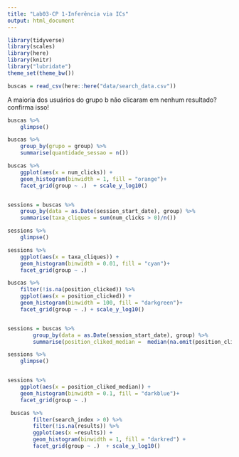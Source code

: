 ```yaml
---
title: "Lab03-CP 1-Inferência via ICs"
output: html_document
---
```



```r
library(tidyverse)
library(scales)
library(here)
library(knitr)
library("lubridate")
theme_set(theme_bw())
```

```r
buscas = read_csv(here::here("data/search_data.csv"))
```

A maioria dos usuários do grupo b não clicaram em nenhum resultado? confirma isso!

```r
buscas %>% 
    glimpse()

buscas %>%
    group_by(grupo = group) %>% 
    summarise(quantidade_sessao = n())

buscas %>%
    ggplot(aes(x = num_clicks)) + 
    geom_histogram(binwidth = 1, fill = "orange")+
    facet_grid(group ~ .)  + scale_y_log10()


sessions = buscas %>%
    group_by(data = as.Date(session_start_date), group) %>% 
    summarise(taxa_cliques = sum(num_clicks > 0)/n()) 

sessions %>% 
    glimpse()

sessions %>% 
    ggplot(aes(x = taxa_cliques)) + 
    geom_histogram(binwidth = 0.01, fill = "cyan")+
    facet_grid(group ~ .)

buscas %>%
    filter(!is.na(position_clicked)) %>%
    ggplot(aes(x = position_clicked)) + 
    geom_histogram(binwidth = 100, fill = "darkgreen")+
    facet_grid(group ~ .) + scale_y_log10()


sessions = buscas %>%
        group_by(data = as.Date(session_start_date), group) %>% 
        summarise(position_cliked_median =  median(na.omit(position_clicked)))

sessions %>% 
    glimpse()


sessions %>% 
    ggplot(aes(x = position_cliked_median)) + 
    geom_histogram(binwidth = 0.1, fill = "darkblue")+
    facet_grid(group ~ .)

 buscas %>%
        filter(search_index > 0) %>%
        filter(!is.na(results)) %>%
        ggplot(aes(x =results)) + 
        geom_histogram(binwidth = 1, fill = "darkred") +
        facet_grid(group ~ .)  + scale_y_log10()
```
